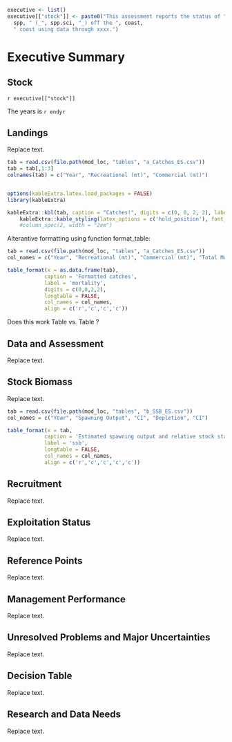 ```r
executive <- list()
executive[["stock"]] <- paste0("This assessment reports the status of ",
  spp, " (_", spp.sci, "_) off the ", coast, 
  " coast using data through xxxx.")
```
# Executive Summary{-}
## Stock{-}
`r executive[["stock"]]`

The years is `r endyr`

## Landings{-}
Replace text.

```r
tab = read.csv(file.path(mod_loc, "tables", "a_Catches_ES.csv"))
tab = tab[,1:3]
colnames(tab) = c("Year", "Recreational (mt)", "Commercial (mt)")


options(kableExtra.latex.load_packages = FALSE)
library(kableExtra)

kableExtra::kbl(tab, caption = "Catches!", digits = c(0, 0, 2, 2), label = 'test', align = 'l', booktabs = T) %>%
	kableExtra::kable_styling(latex_options = c('hold_position'), font_size = 11) #%>%   
	#column_spec(2, width = "2em")                   

```
Alterantive formatting using function format_table:

```r
tab = read.csv(file.path(mod_loc, "tables", "a_Catches_ES.csv"))
col_names = c("Year", "Recreational (mt)", "Commercial (mt)", "Total Mortality")

table_format(x = as.data.frame(tab),
			caption = 'Formatted catches',
			label = 'mortality',
			digits = c(0,0,2,2),
			longtable = FALSE,
			col_names = col_names,
			align = c('r','c','c','c'))
```


Does this work Table \ref{tab:test} vs. Table \ref{tab:mortality}?



## Data and Assessment{-}
Replace text.

## Stock Biomass{-}
Replace text.

```r
tab = read.csv(file.path(mod_loc, "tables", "b_SSB_ES.csv"))
col_names = c("Year", "Spawning Output", "CI", "Depletion", "CI")

table_format(x = tab,
			caption = 'Estimated spawning output and relative stock status (depletion) and the 95 percent confidence intervals (CI).',
			label = 'ssb',
			longtable = FALSE,
			col_names = col_names,
			align = c('r','c','c','c','c'))

```

## Recruitment{-}
Replace text.

## Exploitation Status{-}
Replace text.

## Reference Points{-}
Replace text.

## Management Performance{-}
Replace text.

## Unresolved Problems and Major Uncertainties{-}
Replace text.

## Decision Table{-}
Replace text.

## Research and Data Needs{-}
Replace text.
